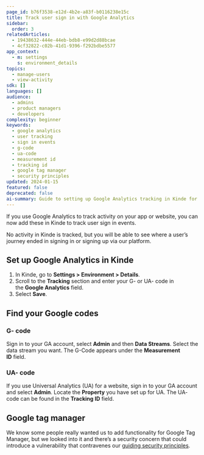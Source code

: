 ```yaml
---
page_id: b76f3538-e12d-4b2e-a83f-b0116238e15c
title: Track user sign in with Google Analytics
sidebar:
  order: 3
relatedArticles:
  - 19438632-444e-44eb-bdb8-e99d2d88bcae
  - 4cf32822-c02b-41d1-9396-f292bdbe5577
app_context:
  - m: settings
    s: environment_details
topics:
  - manage-users
  - view-activity
sdk: []
languages: []
audience:
  - admins
  - product managers
  - developers
complexity: beginner
keywords:
  - google analytics
  - user tracking
  - sign in events
  - g-code
  - ua-code
  - measurement id
  - tracking id
  - google tag manager
  - security principles
updated: 2024-01-15
featured: false
deprecated: false
ai-summary: Guide to setting up Google Analytics tracking in Kinde for user sign-in events including G-code and UA-code configuration and security considerations.
---
```


If you use Google Analytics to track activity on your app or website, you can now add these in Kinde to track user sign in events.

No activity in Kinde is tracked, but you will be able to see where a user’s journey ended in signing in or signing up via our platform.

## **Set up Google Analytics in Kinde**

1. In Kinde, go to **Settings > Environment > Details**.
2. Scroll to the **Tracking** section and enter your G- or UA- code in the **Google Analytics** field.
3. Select **Save**.

## **Find your Google codes**

### **G- code**

Sign in to your GA account, select **Admin** and then **Data Streams**. Select the data stream you want. The G-Code appears under the **Measurement ID** field.

### **UA- code**

If you use Universal Analytics (UA) for a website, sign in to your GA account and select **Admin**. Locate the **Property** you have set up for UA. The UA- code can be found in the **Tracking ID** field.

## **Google tag manager**

We know some people really wanted us to add functionality for Google Tag Manager, but we looked into it and there’s a security concern that could introduce a vulnerability that contravenes our [guiding security principles](/trust-center/security/security-at-kinde/).
